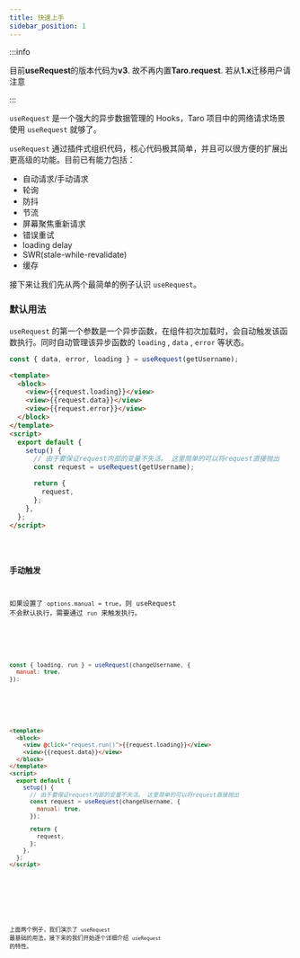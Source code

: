 ```yaml
---
title: 快速上手
sidebar_position: 1
---
```


:::info

目前**useRequest**的版本代码为**v3**. 故不再内置**Taro.request**. 若从**1.x**迁移用户请注意

:::

`useRequest` 是一个强大的异步数据管理的 Hooks，Taro 项目中的网络请求场景使用 `useRequest` 就够了。

`useRequest` 通过插件式组织代码，核心代码极其简单，并且可以很方便的扩展出更高级的功能。目前已有能力包括：

- 自动请求/手动请求
- 轮询
- 防抖
- 节流
- 屏幕聚焦重新请求
- 错误重试
- loading delay
- SWR(stale-while-revalidate)
- 缓存

接下来让我们先从两个最简单的例子认识 `useRequest`。

### 默认用法

`useRequest` 的第一个参数是一个异步函数，在组件初次加载时，会自动触发该函数执行。同时自动管理该异步函数的 `loading` , `data` , `error` 等状态。



<Tabs groupId="codeDisplayGroup">
<TabItem value="React" label="React">

```jsx showLineNumbers
const { data, error, loading } = useRequest(getUsername);
```

</TabItem>
<TabItem value="Vue" label="Vue">

```html showLineNumbers
<template>
  <block>
    <view>{{request.loading}}</view>
    <view>{{request.data}}</view>
    <view>{{request.error}}</view>
  </block>
</template>
<script>
  export default {
    setup() {
      // 由于要保证request内部的变量不失活。 这里简单的可以将request直接抛出
      const request = useRequest(getUsername);

      return {
        request,
      };
    },
  };
</script>
```

</TabItem>
</Tabs>

<code src="useRequest/basic/index" />

### 手动触发

如果设置了 `options.manual = true`，则 useRequest 不会默认执行，需要通过 `run` 来触发执行。

<Tabs groupId="codeDisplayGroup">
<TabItem value="React" label="React">

```jsx showLineNumbers
const { loading, run } = useRequest(changeUsername, {
  manual: true,
});
```

</TabItem>
<TabItem value="Vue" label="Vue">

```html showLineNumbers
<template>
  <block>
    <view @click="request.run()">{{request.loading}}</view>
    <view>{{request.data}}</view>
  </block>
</template>
<script>
  export default {
    setup() {
      // 由于要保证request内部的变量不失活。 这里简单的可以将request直接抛出
      const request = useRequest(changeUsername, {
        manual: true,
      });

      return {
        request,
      };
    },
  };
</script>
```

</TabItem>
</Tabs>

<code src="useRequest/basic/manualRun" />

上面两个例子，我们演示了 `useRequest` 最基础的用法，接下来的我们开始逐个详细介绍 `useRequest` 的特性。
